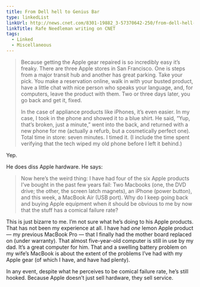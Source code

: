```yaml
---
title: From Dell hell to Genius Bar
type: linkedList
linkUrl: http://news.cnet.com/8301-19882_3-57370642-250/from-dell-hell-to-genius-bar-a-customer-service-journey/
linkTitle: Rafe Needleman writing on CNET
tags:
  - Linked
  - Miscellaneous
---
```


> Because getting the Apple gear repaired is so incredibly easy it’s freaky. There are three Apple stores in San Francisco. One is steps from a major transit hub and another has great parking. Take your pick. You make a reservation online, walk in with your busted product, have a little chat with nice person who speaks your language, and, for computers, leave the product with them. Two or three days later, you go back and get it, fixed.
>
> In the case of appliance products like iPhones, it’s even easier. In my case, I took in the phone and showed it to a blue shirt. He said, “Yup, that’s broken, just a minute,” went into the back, and returned with a new phone for me (actually a refurb, but a cosmetically perfect one). Total time in store: seven minutes. I timed it. (I include the time spent verifying that the tech wiped my old phone before I left it behind.)

Yep.

He does diss Apple hardware. He says:

> Now here’s the weird thing: I have had four of the six Apple products I’ve bought in the past few years fail: Two Macbooks (one, the DVD drive; the other, the screen latch magnets), an iPhone (power button), and this week, a MacBook Air (USB port). Why do I keep going back and buying Apple equipment when it should be obvious to me by now that the stuff has a comical failure rate?

This is just bizarre to me. I’m not sure what he’s doing to his Apple products. That has not been my experience at all. I have had _one_ lemon Apple product — my previous MacBook Pro — that I finally had the mother board replaced on (under warranty). That almost five-year-old computer is still in use by my dad. It’s a great computer for him. That and a swelling battery problem on my wife’s MacBook is about the extent of the problems I’ve had with my Apple gear (of which I have, and have had plenty).

In any event, despite what he perceives to be comical failure rate, he’s still hooked. Because Apple doesn’t just sell hardware, they sell service.
